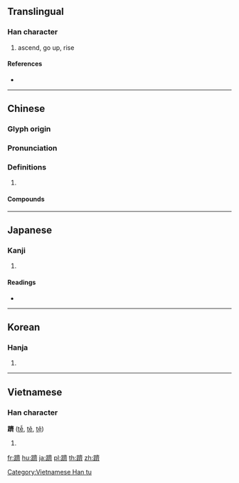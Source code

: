 {{character info/new}}
{{also|跻}}
==Translingual==

===Han character===
{{Han char|rn=157|rad=足|as=14|sn=21|four=60123|canj=RMYX}}

# ascend, go up, rise

====References====
* {{Han ref|kx=1235.170|dkj=37949|dj=1707.340|hdz=63746.020|uh=8E8B|ud=36491|bh=C545|bd=50501}}

----

==Chinese==
{{zh-forms|s=跻}}

===Glyph origin===
{{Han etym}}

===Pronunciation===
{{zh-pron
|m=jī
|c=zai1
|h=pfs=
|md=
|mn=
|w=
|mc=y
|oc=y
|cat=
}}

===Definitions===
{{zh-hanzi}}

# {{rfdef|lang=zh}}

====Compounds====
{{zh-der|攀躋|躋躋蹌蹌|躋身}}

----

==Japanese==

===Kanji===
{{ja-kanji|grade=|rs=足14}}

# {{defn|lang=ja|sort=足14}}

====Readings====
* {{ja-readings|on=[[せい]] (sei), [[さい]] (sai)|kun=[[のぼる]] (noboru)|nanori=}}

----

==Korean==

===Hanja===
{{ko-hanja|hangeul=제|eumhun=|rv=je|mr=che|y=cey}}

# {{defn|lang=ko|sort=足14}}

----

==Vietnamese==

===Han character===
'''躋''' ([[tễ]], [[tê]], [[tệ]])

# {{defn|lang=vi}}

[[Category:Vietnamese Han tu]]

[[fr:躋]]
[[hu:躋]]
[[ja:躋]]
[[pl:躋]]
[[th:躋]]
[[zh:躋]]